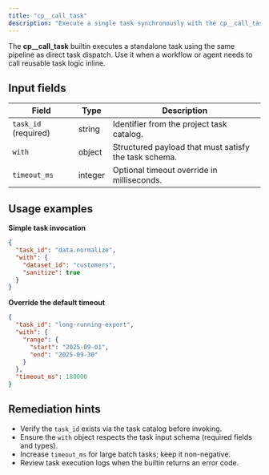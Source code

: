 ```yaml
---
title: "cp__call_task"
description: "Execute a single task synchronously with the cp__call_task builtin"
---
```


The **cp__call_task** builtin executes a standalone task using the same pipeline as direct task dispatch. Use it when a workflow or agent needs to call reusable task logic inline.

## Input fields

| Field | Type | Description |
| --- | --- | --- |
| `task_id` (required) | string | Identifier from the project task catalog. |
| `with` | object | Structured payload that must satisfy the task schema. |
| `timeout_ms` | integer | Optional timeout override in milliseconds. |

## Usage examples

**Simple task invocation**

```json
{
  "task_id": "data.normalize",
  "with": {
    "dataset_id": "customers",
    "sanitize": true
  }
}
```

**Override the default timeout**

```json
{
  "task_id": "long-running-export",
  "with": {
    "range": {
      "start": "2025-09-01",
      "end": "2025-09-30"
    }
  },
  "timeout_ms": 180000
}
```

## Remediation hints

- Verify the `task_id` exists via the task catalog before invoking.
- Ensure the `with` object respects the task input schema (required fields and types).
- Increase `timeout_ms` for large batch tasks; keep it non-negative.
- Review task execution logs when the builtin returns an error code.

